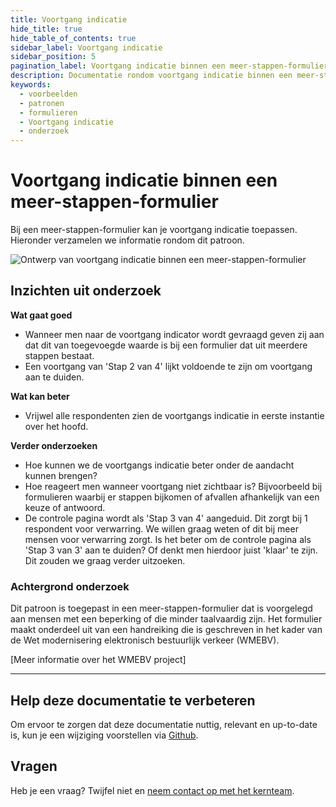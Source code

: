```yaml
---
title: Voortgang indicatie
hide_title: true
hide_table_of_contents: true
sidebar_label: Voortgang indicatie
sidebar_position: 5
pagination_label: Voortgang indicatie binnen een meer-stappen-formulier
description: Documentatie rondom voortgang indicatie binnen een meer-stappen-formulier
keywords:
  - voorbeelden
  - patronen
  - formulieren
  - Voortgang indicatie
  - onderzoek
---
```



# Voortgang indicatie binnen een meer-stappen-formulier

Bij een meer-stappen-formulier kan je voortgang indicatie toepassen. Hieronder verzamelen we informatie rondom dit patroon.

![Ontwerp van voortgang indicatie binnen een meer-stappen-formulier](https://raw.githubusercontent.com/nl-design-system/documentatie/assets/voorbeeld_formulier_voortgang.png)

## Inzichten uit onderzoek

**Wat gaat goed**
* Wanneer men naar de voortgang indicator wordt gevraagd geven zij aan dat dit van toegevoegde waarde is bij een formulier dat uit meerdere stappen bestaat.
* Een voortgang van 'Stap 2 van 4' lijkt voldoende te zijn om voortgang aan te duiden.

**Wat kan beter**
* Vrijwel alle respondenten zien de voortgangs indicatie in eerste instantie over het hoofd.

**Verder onderzoeken**
* Hoe kunnen we de voortgangs indicatie beter onder de aandacht kunnen brengen?
* Hoe reageert men wanneer voortgang niet zichtbaar is? Bijvoorbeeld bij formulieren waarbij er stappen bijkomen of afvallen afhankelijk van een keuze of antwoord.
* De controle pagina wordt als 'Stap 3 van 4' aangeduid. Dit zorgt bij 1 respondent voor verwarring. We willen graag weten of dit bij meer mensen voor verwarring zorgt. Is het beter om de controle pagina als 'Stap 3 van 3' aan te duiden? Of denkt men hierdoor juist 'klaar' te zijn. Dit zouden we graag verder uitzoeken.

<VideoPlayer videoId="ZiLcx3pxIMo" />

### Achtergrond onderzoek
Dit patroon is toegepast in een meer-stappen-formulier dat is voorgelegd aan mensen met een beperking of die minder taalvaardig zijn. Het formulier maakt onderdeel uit van een handreiking die is geschreven in het kader van de Wet modernisering elektronisch bestuurlijk verkeer (WMEBV). 

[Meer informatie over het WMEBV project]

---

## Help deze documentatie te verbeteren

Om ervoor te zorgen dat deze documentatie nuttig, relevant en up-to-date is, kun je een wijziging voorstellen via [Github](https://github.com/nl-design-system/documentatie).

## Vragen

Heb je een vraag? Twijfel niet en [neem contact op met het kernteam](../../project/kernteam.mdx).

